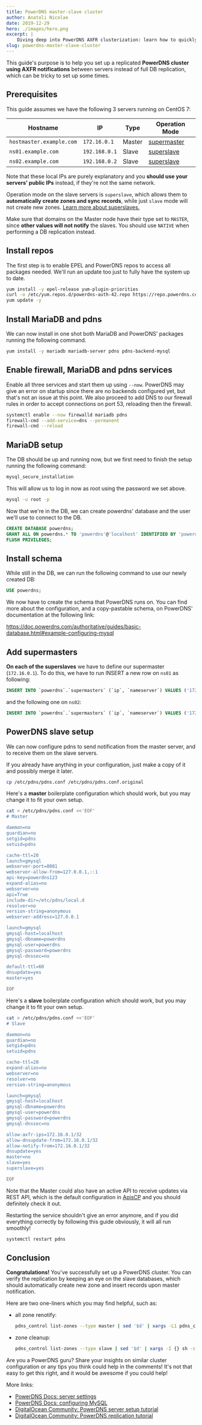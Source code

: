 ```yaml
---
title: PowerDNS master-slave cluster
author: Anatoli Nicolae
date: 2019-12-29
hero: ./images/hero.png
excerpt: |
    Diving deep into PowerDNS AXFR clusterization: learn how to quickly spin up a three-node cluster with AXFR notifications.
slug: powerdns-master-slave-cluster
---
```


This guide's purpose is to help you set up a replicated **PowerDNS cluster using AXFR notifications** between servers instead of full DB replication, which can be tricky to set up some times.

Prerequisites
--
This guide assumes we have the following 3 servers running on CentOS 7:

Hostname | IP | Type | Operation Mode
--- | --- | --- | ---
`hostmaster.example.com` | `172.16.0.1` | Master | [supermaster](https://doc.powerdns.com/authoritative/modes-of-operation.html#master-operation)
`ns01.example.com` | `192.168.0.1` | Slave | [ superslave](https://doc.powerdns.com/authoritative/modes-of-operation.html#supermaster-automatic-provisioning-of-slaves)
`ns02.example.com` | `192.168.0.2` | Slave | [ superslave](https://doc.powerdns.com/authoritative/modes-of-operation.html#supermaster-automatic-provisioning-of-slaves)

Note that these local IPs are purely explanatory and you **should use your servers' public IPs** instead, if they're not the same network.

Operation mode on the slave servers is `superslave`, which allows them to **automatically create zones and sync records**, while just `slave` mode will not create new zones. [Learn more about superslaves.](https://doc.powerdns.com/authoritative/modes-of-operation.html#supermaster-automatic-provisioning-of-slaves)

Make sure that domains on the Master node have their type set to `MASTER`, since **other values will not notify** the slaves. You should use `NATIVE` when performing a DB replication instead.

Install repos
--
The first step is to enable EPEL and PowerDNS repos to access all packages needed. We'll run an update too just to fully have the system up to date.

```bash
yum install -y epel-release yum-plugin-priorities
curl -o /etc/yum.repos.d/powerdns-auth-42.repo https://repo.powerdns.com/repo-files/centos-auth-42.repo
yum update -y
```

Install MariaDB and pdns
--
We can now install in one shot both MariaDB and PowerDNS' packages running the following command.

```bash
yum install -y mariadb mariadb-server pdns pdns-backend-mysql
```

Enable firewall, MariaDB and pdns services
--
Enable all three services and start them up using `--now`. PowerDNS may give an error on startup since there are no backends configured yet, but that's not an issue at this point. We also proceed to add DNS to our firewall rules in order to accept connections on port 53, reloading then the firewall.

```bash
systemctl enable --now firewalld mariadb pdns
firewall-cmd --add-service=dns --permanent
firewall-cmd --reload
```

MariaDB setup
--
The DB should be up and running now, but we first need to finish the setup running the following command:

```bash
mysql_secure_installation
```

This will allow us to log in now as root using the password we set above.

```bash
mysql -u root -p
```

Now that we're in the DB, we can create powerdns' database and the user we'll use to connect to the DB.

```sql
CREATE DATABASE powerdns;
GRANT ALL ON powerdns.* TO 'powerdns'@'localhost' IDENTIFIED BY 'powerdns';
FLUSH PRIVILEGES;
```

Install schema
---
While still in the DB, we can run the following command to use our newly created DB:

```sql
USE powerdns;
```

We now have to create the schema that PowerDNS runs on. You can find more about the configuration, and a copy-pastable schema, on PowerDNS' documentation at the following link:

https://doc.powerdns.com/authoritative/guides/basic-database.html#example-configuring-mysql

Add supermasters
--
**On each of the superslaves** we have to define our supermaster (`172.16.0.1`). To do this, we have to run INSERT a new row on `ns01` as following:

```sql
INSERT INTO `powerdns`.`supermasters` (`ip`, `nameserver`) VALUES ('172.16.0.1', 'ns01.example.com');
```

and the following one on `ns02`:

```sql
INSERT INTO `powerdns`.`supermasters` (`ip`, `nameserver`) VALUES ('172.16.0.1', 'ns02.example.com');
```

PowerDNS slave setup
--
We can now configure pdns to send notification from the master server, and to receive them on the slave servers.

If you already have anything in your configuration, just make a copy of it and possibly merge it later.

```bash
cp /etc/pdns/pdns.conf /etc/pdns/pdns.conf.original
```

Here's a **master** boilerplate configuration which should work, but you may change it to fit your own setup.

```bash
cat > /etc/pdns/pdns.conf <<'EOF'
# Master

daemon=no
guardian=no
setgid=pdns
setuid=pdns

cache-ttl=20
launch=gmysql
webserver-port=8081
webserver-allow-from=127.0.0.1,::1
api-key=powerdns123
expand-alias=no
webserver=no
api=True
include-dir=/etc/pdns/local.d
resolver=no
version-string=anonymous
webserver-address=127.0.0.1

launch=gmysql
gmysql-host=localhost
gmysql-dbname=powerdns
gmysql-user=powerdns
gmysql-password=powerdns
gmysql-dnssec=no

default-ttl=60
dnsupdate=yes
master=yes

EOF
```

Here's a **slave** boilerplate configuration which should work, but you may change it to fit your own setup.

```bash
cat > /etc/pdns/pdns.conf <<'EOF'
# Slave

daemon=no
guardian=no
setgid=pdns
setuid=pdns

cache-ttl=20
expand-alias=no
webserver=no
resolver=no
version-string=anonymous

launch=gmysql
gmysql-host=localhost
gmysql-dbname=powerdns
gmysql-user=powerdns
gmysql-password=powerdns
gmysql-dnssec=no

allow-axfr-ips=172.16.0.1/32
allow-dnsupdate-from=172.16.0.1/32
allow-notify-from=172.16.0.1/32
dnsupdate=yes
master=no
slave=yes
superslave=yes

EOF
```

Note that the Master could also have an active API to receive updates via REST API, which is the default configuration in  [ApisCP](https://apiscp.com/)  and you should definitely check it out.

Restarting the service shouldn't give an error anymore, and if you did everything correctly by following this guide obviously, it will all run smoothly!

```bash
systemctl restart pdns
```

Conclusion
--
**Congratulations!** You've successfully set up a PowerDNS cluster. You can verify the replication by keeping an eye on the slave databases, which should automatically create new zone and insert records upon master notification.

Here are two one-liners which you may find helpful, such as:

- all zone renotify:
  ```bash
  pdns_control list-zones --type master | sed '$d' | xargs -L1 pdns_control notify
  ```

- zone cleanup:
  ```bash
  pdns_control list-zones --type slave | sed '$d' | xargs -I {} sh -c "host -t SOA {} 172.16.0.1 | tail -n1 | grep -q 'has SOA record' || pdnsutil delete-zone {}"
  ```

Are you a PowerDNS guru? Share your insights on similar cluster configuration or any tips you think could help in the comments! It's not that easy to get this right, and it would be awesome if you could help!

More links:
- [PowerDNS Docs: server settings](https://doc.powerdns.com/authoritative/settings.html)
- [PowerDNS Docs: configuring MySQL](https://doc.powerdns.com/authoritative/guides/basic-database.html#example-configuring-mysql)
- [DigitalOcean Community: PowerDNS server setup tutorial](https://www.digitalocean.com/community/tutorials/how-to-install-and-configure-powerdns-with-a-mariadb-backend-on-ubuntu-14-04)
- [DigitalOcean Community: PowerDNS replication tutorial](https://www.digitalocean.com/community/tutorials/how-to-configure-dns-replication-on-a-slave-powerdns-server-on-ubuntu-14-04)
